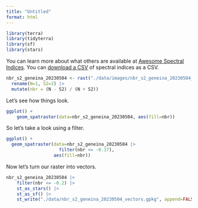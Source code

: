 ```yaml
---
title: "Untitled"
format: html
---
```

  
```r
library(terra)
library(tidyterra)
library(sf)
library(stars)
```


You can learn more about what others are available at [Awesome Spectral Indices](https://github.com/awesome-spectral-indices/awesome-spectral-indices?tab=readme-ov-file). You can [download a CSV](https://github.com/awesome-spectral-indices/awesome-spectral-indices/blob/main/output/spectral-indices-table.csv) of spectral indices as a CSV.


```r
nbr_s2_geneina_20230504 <- rast("./data/images/nbr_s2_geneina_20230504_nir_s.tif") |>
  rename(N=1, S2=2) |>
  mutate(nbr = (N - S2) / (N + S2))
```

Let's see how things look. 

```r
ggplot() +
    geom_spatraster(data=nbr_s2_geneina_20230504, aes(fill=nbr))
```

So let's take a look using a filter. 

```r
ggplot() + 
  geom_spatraster(data=nbr_s2_geneina_20230504 |>
                    filter(nbr <= -0.17), 
                  aes(fill=nbr))
```

Now let's turn our raster into vectors. 


```r
nbr_s2_geneina_20230504 |>
    filter(nbr <= -0.2) |>
    st_as_stars() |>
    st_as_sf() |>
    st_write("./data/nbr_s2_geneina_20230504_vectors.gpkg", append=FALSE)
```

